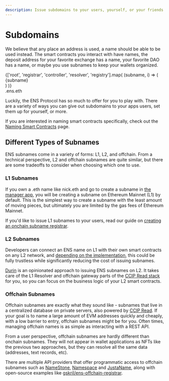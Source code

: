 ```yaml
---
description: Issue subdomains to your users, yourself, or your friends. Program your own resolver, or use one of the many existing ones.
---
```



# Subdomains

We believe that any place an address is used, a name should be able to be used instead.
The smart contracts you interact with have names, the deposit address for your favorite exchange has a name, your favorite DAO has a name, or maybe you use subnames to keep your wallets organized.

<Card className="flex items-center justify-center text-xl">
  <div className="text-right font-bold">
    {['root', 'registrar', 'controller', 'resolver', 'registry'].map(
      (subname, i) => (
        <div
          className={
            ['opacity-20', 'opacity-50', '', 'opacity-50', 'opacity-20'][i]
          }
          key={subname}
        >
          {subname}
        </div>
      )
    )}
  </div>
  <div className="text-blue font-bold">.ens.eth</div>
</Card>

Luckily, the ENS Protocol has so much to offer for you to play with. There are a variety of ways you can give out subdomains to your apps users, set them up for yourself, or more.

If you are interested in naming smart contracts specifically, check out the [Naming Smart Contracts](/web/naming-contracts) page.

## Different Types of Subnames

ENS subnames come in a variety of forms: L1, L2, and offchain. From a technical perspective, L2 and offchain subnames are quite similar, but there are some tradeoffs to consider when choosing which one to use.

### L1 Subnames

If you own a .eth name like nick.eth and go to create a subname in [the manager app](https://app.ens.domains/nick.eth?tab=subnames), you will be creating a subname on Ethereum Mainnet (L1) by default. This is the simplest way to create a subname with the least amount of moving pieces, but ultimately you are limited by the gas fees of Ethereum Mainnet.

If you'd like to issue L1 subnames to your users, read our guide on [creating an onchain subname registrar](/wrapper/creating-subname-registrar).

<EmbedLink
  title="Creating an Onchain Subname Registrar"
  href="/wrapper/creating-subname-registrar"
  description="Issue NFTs that represent subdomains on Ethereum Mainnet."
/>

### L2 Subnames

Developers can connect an ENS name on L1 with their own smart contracts on any L2 network, and [depending on the implementation](/learn/ccip-read), this could be fully trustless while significantly reducing the cost of issuing subnames.

[Durin](https://durin.dev/) is an opinionated approach to issuing ENS subnames on L2. It takes care of the L1 Resolver and offchain gateway parts of the [CCIP Read stack](/resolvers/ccip-read) for you, so you can focus on the business logic of your L2 smart contracts.

<EmbedLink
  title="Durin"
  href="https://durin.dev/"
  description="An opinionated approach to issuing ENS subnames on L2."
/>

### Offchain Subnames

Offchain subnames are exactly what they sound like - subnames that live in a centralized database on private servers, also powered by [CCIP Read](/resolvers/ccip-read). If your goal is to name a large amount of EVM addresses quickly and cheaply, with a low barrier to entry, offchain subnames might be for you. Often times, managing offchain names is as simple as interacting with a REST API.

From a user perspective, offchain subnames are hardly different than onchain subnames. They will not appear in wallet applications as NFTs like the previous two approaches, but they can resolve all the same data (addresses, text records, etc).

There are multiple API providers that offer programmatic access to offchain subnames such as [NameStone](https://namestone.com/), [Namespace](https://namespace.ninja/) and [JustaName](https://justaname.id/), along with open-source examples like [gskril/ens-offchain-registrar](https://github.com/gskril/ens-offchain-registrar).
